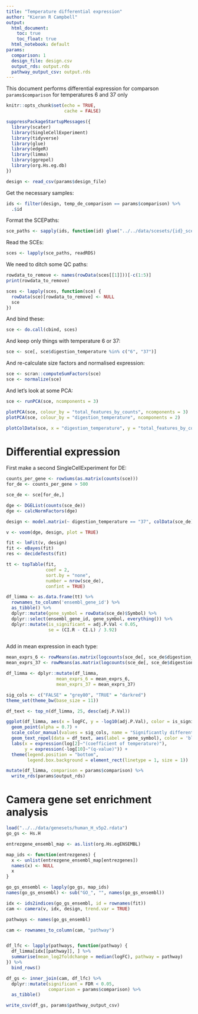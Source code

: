 ```yaml
---
title: "Temperature differential expression"
author: "Kieran R Campbell"
output:
  html_document: 
    toc: true
    toc_float: true
  html_notebook: default
params:
  comparison: 1
  design_file: design.csv
  output_rds: output.rds
  pathway_output_csv: output.rds
---
```


This document performs differential expression for comparson `params$comparison` for temperatures 6 and 37 only


```r
knitr::opts_chunk$set(echo = TRUE,
                      cache = FALSE)

suppressPackageStartupMessages({
  library(scater)
  library(SingleCellExperiment)
  library(tidyverse)
  library(glue)
  library(edgeR)
  library(limma)
  library(ggrepel)
  library(org.Hs.eg.db)
})
```


```r
design <- read_csv(params$design_file)
```

Get the necessary samples:

```r
ids <- filter(design, temp_de_comparison == params$comparison) %>% 
  .$id
```

Format the SCEPaths:

```r
sce_paths <- sapply(ids, function(id) glue("../../data/scesets/{id}_sceset_qc.rds"))
```

Read the SCEs:

```r
sces <- lapply(sce_paths, readRDS)
```

We need to ditch some QC paths:

```r
rowdata_to_remove <- names(rowData(sces[[1]]))[-c(1:5)]
print(rowdata_to_remove)
```

```r
sces <- lapply(sces, function(sce) {
  rowData(sce)[rowdata_to_remove] <- NULL
  sce
})
```


And bind these:

```r
sce <- do.call(cbind, sces)
```

And keep only things with temperature 6 or 37:

```r
sce <- sce[, sce$digestion_temperature %in% c("6", "37")]
```


And re-calculate size factors and normalised expression:

```r
sce <- scran::computeSumFactors(sce)
sce <- normalize(sce)
```


And let's look at some PCA:

```r
sce <- runPCA(sce, ncomponents = 3)

plotPCA(sce, colour_by = "total_features_by_counts", ncomponents = 3)
plotPCA(sce, colour_by = "digestion_temperature", ncomponents = 2)
```



```r
plotColData(sce, x = "digestion_temperature", y = "total_features_by_counts")
```


# Differential expression

First make a second SingleCellExperiment for DE:

```r
counts_per_gene <- rowSums(as.matrix(counts(sce)))
for_de <- counts_per_gene > 500

sce_de <- sce[for_de,]
```


```r
dge <- DGEList(counts(sce_de))
dge <- calcNormFactors(dge)

design <- model.matrix(~ digestion_temperature == "37", colData(sce_de)) # Your design matrix here

v <- voom(dge, design, plot = TRUE)
```

```r
fit <- lmFit(v, design)
fit <- eBayes(fit)
res <- decideTests(fit)

tt <- topTable(fit, 
               coef = 2,
               sort.by = "none",
               number = nrow(sce_de),
               confint = TRUE)

df_limma <- as.data.frame(tt) %>% 
  rownames_to_column('ensembl_gene_id') %>% 
  as_tibble() %>% 
  dplyr::mutate(gene_symbol = rowData(sce_de)$Symbol) %>% 
  dplyr::select(ensembl_gene_id, gene_symbol, everything()) %>% 
  dplyr::mutate(is_significant = adj.P.Val < 0.05,
                se = (CI.R - CI.L) / 3.92)
  

```

Add in mean expression in each type:

```r
mean_exprs_6 <- rowMeans(as.matrix(logcounts(sce_de[, sce_de$digestion_temperature == "6"])))
mean_exprs_37 <- rowMeans(as.matrix(logcounts(sce_de[, sce_de$digestion_temperature == "37"])))

df_limma <- dplyr::mutate(df_limma,
                   mean_exprs_6 = mean_exprs_6,
                   mean_exprs_37 = mean_exprs_37)
```




```r
sig_cols <- c("FALSE" = "grey80", "TRUE" = "darkred")
theme_set(theme_bw(base_size = 11))

df_text <- top_n(df_limma, 25, desc(adj.P.Val))

ggplot(df_limma, aes(x = logFC, y = -log10(adj.P.Val), color = is_significant)) +
  geom_point(alpha = 0.7) +
  scale_color_manual(values = sig_cols, name = "Significantly differentially expressed") +
  geom_text_repel(data = df_text, aes(label = gene_symbol), color = 'black', size = 2) +
  labs(x = expression(log[2]~"(coefficient of temperature)"),
       y = expression(-log[10]~"(q-value)")) +
  theme(legend.position = "bottom",
        legend.box.background = element_rect(linetype = 1, size = 1)) 
```


```r
mutate(df_limma, comparison = params$comparison) %>% 
  write_rds(params$output_rds)
```


# Camera gene set enrichment analysis


```r
load("../../data/genesets/human_H_v5p2.rdata")
go_gs <- Hs.H

entrezgene_ensembl_map <- as.list(org.Hs.egENSEMBL)

map_ids <- function(entrezgenes) {
  x <- unlist(entrezgene_ensembl_map[entrezgenes])
  names(x) <- NULL
  x
}
```

```r
go_gs_ensembl <- lapply(go_gs, map_ids)
names(go_gs_ensembl) <- sub("GO_", "", names(go_gs_ensembl))

idx <- ids2indices(go_gs_ensembl, id = rownames(fit))
cam <- camera(v, idx, design, trend.var = TRUE)
```


```r
pathways <- names(go_gs_ensembl)

cam <- rownames_to_column(cam, "pathway")


df_lfc <- lapply(pathways, function(pathway) {
  df_limma[idx[[pathway]], ] %>% 
  summarise(mean_log2foldchange = median(logFC), pathway = pathway)
}) %>% 
  bind_rows()

df_gs <- inner_join(cam, df_lfc) %>% 
  dplyr::mutate(significant = FDR < 0.05,
                comparison = params$comparison) %>% 
  as_tibble()

write_csv(df_gs, params$pathway_output_csv)
```



